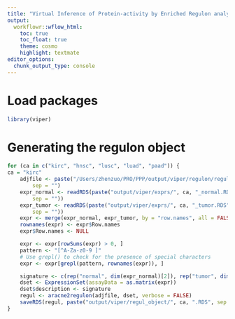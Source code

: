 ```yaml
---
title: "Virtual Inference of Protein-activity by Enriched Regulon analysis (preparing input)"
output:
  workflowr::wflow_html:
    toc: true
    toc_float: true
    theme: cosmo
    highlight: textmate
editor_options:
  chunk_output_type: console
---
```


# Load packages
```r
library(viper)
```

# Generating the regulon object
```r
for (ca in c("kirc", "hnsc", "lusc", "luad", "paad")) {
ca = "kirc"
    adjfile <- paste("/Users/zhenzuo/PRO/PPP/output/viper/regulon/regulon", ca, "_SYMBOL.adj",
        sep = "")
    expr_normal <- readRDS(paste("output/viper/exprs/", ca, "_normal.RDS",
        sep = ""))
    expr_tumor <- readRDS(paste("output/viper/exprs/", ca, "_tumor.RDS",
        sep = ""))
    expr <- merge(expr_normal, expr_tumor, by = "row.names", all = FALSE)
    rownames(expr) <- expr$Row.names
    expr$Row.names <- NULL

    expr <- expr[rowSums(expr) > 0, ]
    pattern <- "[^A-Za-z0-9 ]"
    # Use grepl() to check for the presence of special characters
    expr <- expr[grepl(pattern, rownames(expr)), ]

    signature <- c(rep("normal", dim(expr_normal)[2]), rep("tumor", dim(expr_tumor)[2]))
    dset <- ExpressionSet(assayData = as.matrix(expr))
    dset$description <- signature
    regul <- aracne2regulon(adjfile, dset, verbose = FALSE)
    saveRDS(regul, paste("output/viper/regul_object/", ca, ".RDS", sep = ""))
}
```